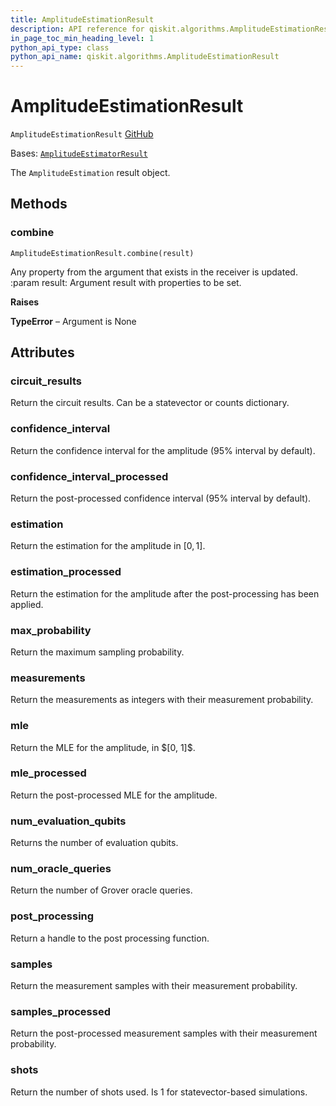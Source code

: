 ```yaml
---
title: AmplitudeEstimationResult
description: API reference for qiskit.algorithms.AmplitudeEstimationResult
in_page_toc_min_heading_level: 1
python_api_type: class
python_api_name: qiskit.algorithms.AmplitudeEstimationResult
---
```


# AmplitudeEstimationResult

<span id="qiskit.algorithms.AmplitudeEstimationResult" />

`AmplitudeEstimationResult` [GitHub](https://github.com/qiskit/qiskit/tree/stable/0.24/qiskit/algorithms/amplitude_estimators/ae.py "view source code")

Bases: [`AmplitudeEstimatorResult`](qiskit.algorithms.AmplitudeEstimatorResult "qiskit.algorithms.amplitude_estimators.amplitude_estimator.AmplitudeEstimatorResult")

The `AmplitudeEstimation` result object.

## Methods

<span id="qiskit-algorithms-amplitudeestimationresult-combine" />

### combine

<span id="qiskit.algorithms.AmplitudeEstimationResult.combine" />

`AmplitudeEstimationResult.combine(result)`

Any property from the argument that exists in the receiver is updated. :param result: Argument result with properties to be set.

**Raises**

**TypeError** – Argument is None

## Attributes

<span id="qiskit.algorithms.AmplitudeEstimationResult.circuit_results" />

### circuit\_results

Return the circuit results. Can be a statevector or counts dictionary.

<span id="qiskit.algorithms.AmplitudeEstimationResult.confidence_interval" />

### confidence\_interval

Return the confidence interval for the amplitude (95% interval by default).

<span id="qiskit.algorithms.AmplitudeEstimationResult.confidence_interval_processed" />

### confidence\_interval\_processed

Return the post-processed confidence interval (95% interval by default).

<span id="qiskit.algorithms.AmplitudeEstimationResult.estimation" />

### estimation

Return the estimation for the amplitude in $[0, 1]$.

<span id="qiskit.algorithms.AmplitudeEstimationResult.estimation_processed" />

### estimation\_processed

Return the estimation for the amplitude after the post-processing has been applied.

<span id="qiskit.algorithms.AmplitudeEstimationResult.max_probability" />

### max\_probability

Return the maximum sampling probability.

<span id="qiskit.algorithms.AmplitudeEstimationResult.measurements" />

### measurements

Return the measurements as integers with their measurement probability.

<span id="qiskit.algorithms.AmplitudeEstimationResult.mle" />

### mle

Return the MLE for the amplitude, in $\[0, 1]\$.

<span id="qiskit.algorithms.AmplitudeEstimationResult.mle_processed" />

### mle\_processed

Return the post-processed MLE for the amplitude.

<span id="qiskit.algorithms.AmplitudeEstimationResult.num_evaluation_qubits" />

### num\_evaluation\_qubits

Returns the number of evaluation qubits.

<span id="qiskit.algorithms.AmplitudeEstimationResult.num_oracle_queries" />

### num\_oracle\_queries

Return the number of Grover oracle queries.

<span id="qiskit.algorithms.AmplitudeEstimationResult.post_processing" />

### post\_processing

Return a handle to the post processing function.

<span id="qiskit.algorithms.AmplitudeEstimationResult.samples" />

### samples

Return the measurement samples with their measurement probability.

<span id="qiskit.algorithms.AmplitudeEstimationResult.samples_processed" />

### samples\_processed

Return the post-processed measurement samples with their measurement probability.

<span id="qiskit.algorithms.AmplitudeEstimationResult.shots" />

### shots

Return the number of shots used. Is 1 for statevector-based simulations.

